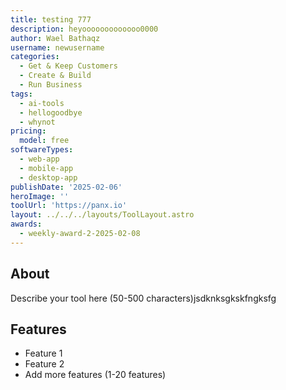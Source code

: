 ```yaml
---
title: testing 777
description: heyooooooooooooo0000
author: Wael Bathaqz
username: newusername
categories:
  - Get & Keep Customers
  - Create & Build
  - Run Business
tags:
  - ai-tools
  - hellogoodbye
  - whynot
pricing:
  model: free
softwareTypes:
  - web-app
  - mobile-app
  - desktop-app
publishDate: '2025-02-06'
heroImage: ''
toolUrl: 'https://panx.io'
layout: ../../../layouts/ToolLayout.astro
awards:
  - weekly-award-2-2025-02-08
---
```

## About
Describe your tool here (50-500 characters)jsdknksgkskfngksfg

## Features
- Feature 1
- Feature 2
- Add more features (1-20 features)
